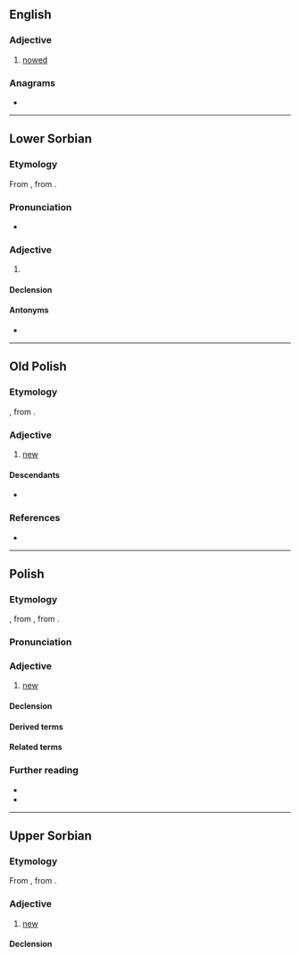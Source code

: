==English==

===Adjective===
{{en-adj|-}}

# {{lb|en|heraldry}} [[nowed]]

===Anagrams===
* {{anagrams|en|a=nowy|Yown}}

----

==Lower Sorbian==

===Etymology===
From {{inh|dsb|sla-pro|*nòvъ}}, from {{inh|dsb|ine-pro|*néwos}}.

===Pronunciation===
* {{IPA|dsb|/ˈnowɨ/}}

===Adjective===
{{dsb-adjective|nowšy|adv=nowo}}

# {{l|en|new}}

====Declension====
{{dsb-decl-adj-47|now}}

====Antonyms====
* {{l|dsb|stary||old}}

----

==Old Polish==

===Etymology===
{{inh+|zlw-opl|sla-pro|*nòvъ}}, from {{inh|zlw-opl|ine-pro|*néwos}}.

===Adjective===
{{head|zlw-opl|adjective}}

# [[new]]

====Descendants====
* {{desc|pl|nowy}}

===References===
* {{R:zlw-opl:SPJSP}}

----

==Polish==

===Etymology===
{{inh+|pl|zlw-opl|nowy}}, from {{inh|pl|sla-pro|*nòvъ}}, from {{inh|pl|ine-pro|*néwos}}.

===Pronunciation===
{{pl-p|a=Pl-nowy.ogg}}

===Adjective===
{{pl-adj|nowszy|adv=nowo}}

# [[new]]
#: {{ant|pl|stary}}

====Declension====
{{pl-decl-adj-auto}}

====Derived terms====
{{col3|pl|title=nouns|nowoczesność|gwiazda nowa|nowalijka|nowalia|nowa era|Nowa Fala|nowa miotła|nowa świecka tradycja|Nowak|nowe latko|nowe srebro|nowe stworzenie|nowina|nowinka|nowinkarz|nowinkarstwo|nowomowa|noworodek|nowość|nowostka|nowotwór|nowożeniec|Nowy Rok|nówka
|nowy styl|Nowy Świat|Nowy Testament|nów|obnowiciel|obnowicielka|odnowa|odnowiciel|odnowicielka|ponowa|ponowiciel|ponowicielka}}
{{col3|pl|title=adjectives|nowiuchny|nowiusieńki|nowiuśki|nowiuteńki|nowiutki|nowobogacki|nowoczesny|nowogrecki|nowołaciński|nowomiejski|nowomodny|Nowonarodzony|nowozaciężny|nowożytny|nowinkarski|noworoczny|nowotestamentowy|odnowczy|odnowicielski|odnawialny|ponowny}}
{{col3|pl|title=adverbs|na nowo|od nowa|po nowemu|znów|znowu}}
{{col3|pl|title=verbs|
[[obnawiać]] {{g|impf}}, [[obnawić]] {{g|pf}}|
[[odnawiać]] {{g|impf}}, [[odnowić]] {{g|pf}}|
[[ponawiać]] {{g|impf}}, [[ponowić]] {{g|pf}}|
[[wznawiać]] {{g|impf}}, [[wznowić]] {{g|pf}}|
[[znawiać]] {{g|impf}}, [[znowić]] {{g|pf}}}}
{{col3|pl|title=phrases|nic nowego pod słońcem|Na Nowy Rok przybywa dnia na barani skok}}

====Related terms====
{{col3|pl|title=adjective|niniejszy}}

===Further reading===
* {{R:pl:WSJP}}
* {{R:pl:PWN}}

----

==Upper Sorbian==

===Etymology===
From {{inh|hsb|sla-pro|*nòvъ}}, from {{inh|hsb|ine-pro|*néwos}}.

===Adjective===
{{head|hsb|adjective}}

# [[new]]

====Declension====
{{hsb-decl-adj1|now|now}}